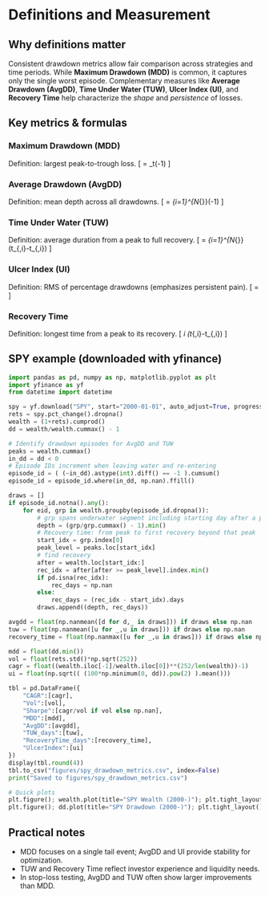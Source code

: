 
# Definitions and Measurement

## Why definitions matter
Consistent drawdown metrics allow fair comparison across strategies and time periods. While **Maximum Drawdown (MDD)** is common, it captures only the single worst episode. Complementary measures like **Average Drawdown (AvgDD)**, **Time Under Water (TUW)**, **Ulcer Index (UI)**, and **Recovery Time** help characterize the *shape* and *persistence* of losses.

## Key metrics & formulas

### Maximum Drawdown (MDD)
Definition: largest peak-to-trough loss.
\[
\mathrm{MDD} = \min_t\left(\frac{P_t}{\max_{\tau \le t} P_\tau}-1\right)
\]

### Average Drawdown (AvgDD)
Definition: mean depth across all drawdowns.
\[
\mathrm{AvgDD} = \frac{1}{N_{\text{dd}}}\sum_{i=1}^{N_{\text{dd}}}\left(\frac{P_{\text{trough},i}}{P_{\text{peak},i}}-1\right)
\]

### Time Under Water (TUW)
Definition: average duration from a peak to full recovery.
\[
\mathrm{TUW} = \frac{1}{N_{\text{dd}}}\sum_{i=1}^{N_{\text{dd}}}\left(t_{\text{rec},i}-t_{\text{peak},i}\right)
\]

### Ulcer Index (UI)
Definition: RMS of percentage drawdowns (emphasizes persistent pain).
\[
\mathrm{UI} = \sqrt{\frac{1}{T}\sum_{t=1}^T \left(100\times \min\left(0,\frac{P_t}{\max_{\tau\le t}P_\tau}-1\right)\right)^2}
\]

### Recovery Time
Definition: longest time from a peak to its recovery.
\[
\max_i \left(t_{\text{rec},i}-t_{\text{peak},i}\right)
\]

## SPY example (downloaded with yfinance)

```python
import pandas as pd, numpy as np, matplotlib.pyplot as plt
import yfinance as yf
from datetime import datetime

spy = yf.download("SPY", start="2000-01-01", auto_adjust=True, progress=False)["Close"].asfreq("B").ffill()
rets = spy.pct_change().dropna()
wealth = (1+rets).cumprod()
dd = wealth/wealth.cummax() - 1

# Identify drawdown episodes for AvgDD and TUW
peaks = wealth.cummax()
in_dd = dd < 0
# Episode IDs increment when leaving water and re-entering
episode_id = ( (~in_dd).astype(int).diff() == -1 ).cumsum()
episode_id = episode_id.where(in_dd, np.nan).ffill()

draws = []
if episode_id.notna().any():
    for eid, grp in wealth.groupby(episode_id.dropna()):
        # grp spans underwater segment including starting day after a peak
        depth = (grp/grp.cummax() - 1).min()
        # Recovery time: from peak to first recovery beyond that peak
        start_idx = grp.index[0]
        peak_level = peaks.loc[start_idx]
        # find recovery
        after = wealth.loc[start_idx:]
        rec_idx = after[after >= peak_level].index.min()
        if pd.isna(rec_idx):
            rec_days = np.nan
        else:
            rec_days = (rec_idx - start_idx).days
        draws.append((depth, rec_days))

avgdd = float(np.nanmean([d for d,_ in draws])) if draws else np.nan
tuw = float(np.nanmean([u for _,u in draws])) if draws else np.nan
recovery_time = float(np.nanmax([u for _,u in draws])) if draws else np.nan

mdd = float(dd.min())
vol = float(rets.std()*np.sqrt(252))
cagr = float((wealth.iloc[-1]/wealth.iloc[0])**(252/len(wealth))-1)
ui = float(np.sqrt(( (100*np.minimum(0, dd)).pow(2) ).mean()))

tbl = pd.DataFrame({
    "CAGR":[cagr],
    "Vol":[vol],
    "Sharpe":[cagr/vol if vol else np.nan],
    "MDD":[mdd],
    "AvgDD":[avgdd],
    "TUW_days":[tuw],
    "RecoveryTime_days":[recovery_time],
    "UlcerIndex":[ui]
})
display(tbl.round(4))
tbl.to_csv("figures/spy_drawdown_metrics.csv", index=False)
print("Saved to figures/spy_drawdown_metrics.csv")
```

```python
# Quick plots
plt.figure(); wealth.plot(title="SPY Wealth (2000-)"); plt.tight_layout(); plt.show()
plt.figure(); dd.plot(title="SPY Drawdown (2000-)"); plt.tight_layout(); plt.show()
```

## Practical notes
- MDD focuses on a single tail event; AvgDD and UI provide stability for optimization.
- TUW and Recovery Time reflect investor experience and liquidity needs.
- In stop-loss testing, AvgDD and TUW often show larger improvements than MDD.
